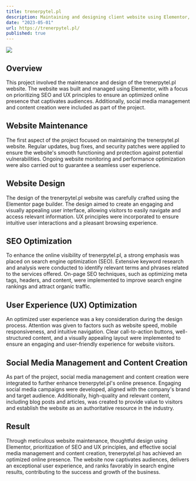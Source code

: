 ```yaml
---
title: trenerpytel.pl
description: Maintaining and designing client website using Elementor, prioritizing SEO and UX principles to ensure an optimized online presence that captivates audiences. Social media management and content creation.
date: "2023-05-01"
url: https://trenerpytel.pl/
published: true
---
```


[![](/trenerpytel.png)](https://trenerpytel.pl)

## Overview

This project involved the maintenance and design of the trenerpytel.pl website. The website was built and managed using Elementor, with a focus on prioritizing SEO and UX principles to ensure an optimized online presence that captivates audiences. Additionally, social media management and content creation were included as part of the project.

## Website Maintenance

The first aspect of the project focused on maintaining the trenerpytel.pl website. Regular updates, bug fixes, and security patches were applied to ensure the website's smooth functioning and protection against potential vulnerabilities. Ongoing website monitoring and performance optimization were also carried out to guarantee a seamless user experience.

## Website Design

The design of the trenerpytel.pl website was carefully crafted using the Elementor page builder. The design aimed to create an engaging and visually appealing user interface, allowing visitors to easily navigate and access relevant information. UX principles were incorporated to ensure intuitive user interactions and a pleasant browsing experience.

## SEO Optimization

To enhance the online visibility of trenerpytel.pl, a strong emphasis was placed on search engine optimization (SEO). Extensive keyword research and analysis were conducted to identify relevant terms and phrases related to the services offered. On-page SEO techniques, such as optimizing meta tags, headers, and content, were implemented to improve search engine rankings and attract organic traffic.

## User Experience (UX) Optimization

An optimized user experience was a key consideration during the design process. Attention was given to factors such as website speed, mobile responsiveness, and intuitive navigation. Clear call-to-action buttons, well-structured content, and a visually appealing layout were implemented to ensure an engaging and user-friendly experience for website visitors.

## Social Media Management and Content Creation

As part of the project, social media management and content creation were integrated to further enhance trenerpytel.pl's online presence. Engaging social media campaigns were developed, aligned with the company's brand and target audience. Additionally, high-quality and relevant content, including blog posts and articles, was created to provide value to visitors and establish the website as an authoritative resource in the industry.

## Result

Through meticulous website maintenance, thoughtful design using Elementor, prioritization of SEO and UX principles, and effective social media management and content creation, trenerpytel.pl has achieved an optimized online presence. The website now captivates audiences, delivers an exceptional user experience, and ranks favorably in search engine results, contributing to the success and growth of the business.
